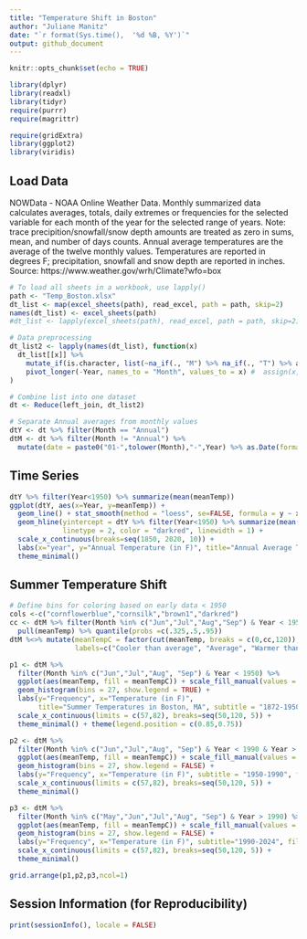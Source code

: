 ---
title: "Temperature Shift in Boston"
author: "Juliane Manitz"
date: "`r format(Sys.time(),  '%d %B, %Y')`"
output: github_document
---

```{r setup, include=FALSE}
knitr::opts_chunk$set(echo = TRUE)

library(dplyr)
library(readxl)
library(tidyr)
require(purrr)
require(magrittr)

require(gridExtra)
library(ggplot2)
library(viridis)
```


## Load Data

NOWData - NOAA Online Weather Data. Monthly summarized data calculates averages, totals, daily extremes or frequencies for the selected variable for each month of the year for the selected range of years. Note: trace precipition/snowfall/snow depth amounts are treated as zero in sums, mean, and number of days counts. Annual average temperatures are the average of the twelve monthly values. Temperatures are reported in degrees F; precipitation, snowfall and snow depth are reported in inches. Source: https://www.weather.gov/wrh/Climate?wfo=box

```{r}
# To load all sheets in a workbook, use lapply()
path <- "Temp_Boston.xlsx"
dt_list <- map(excel_sheets(path), read_excel, path = path, skip=2)
names(dt_list) <- excel_sheets(path)
#dt_list <- lapply(excel_sheets(path), read_excel, path = path, skip=2)

# Data preprocessing
dt_list2 <- lapply(names(dt_list), function(x)
  dt_list[[x]] %>%  
    mutate_if(is.character, list(~na_if(., "M") %>% na_if(., "T") %>% as.numeric)) %>%
    pivot_longer(-Year, names_to = "Month", values_to = x) #  assign(x, df_list[[x]], envir = .GlobalEnv)
)

# Combine list into one dataset
dt <- Reduce(left_join, dt_list2)

# Separate Annual averages from monthly values
dtY <- dt %>% filter(Month == "Annual")
dtM <- dt %>% filter(Month != "Annual") %>% 
  mutate(date = paste0("01-",tolower(Month),"-",Year) %>% as.Date(format = "%d-%b-%Y"))
```

## Time Series 

```{r}
dtY %>% filter(Year<1950) %>% summarize(mean(meanTemp))
ggplot(dtY, aes(x=Year, y=meanTemp)) +
  geom_line() + stat_smooth(method = "loess", se=FALSE, formula = y ~ x, size = 1) +
  geom_hline(yintercept = dtY %>% filter(Year<1950) %>% summarize(mean(meanTemp)) %>% pull(), 
             linetype = 2, color = "darkred", linewidth = 1) + 
  scale_x_continuous(breaks=seq(1850, 2020, 10)) + 
  labs(x="year", y="Annual Temperature (in F)", title="Annual Average Temperature in Boston, MA") +
  theme_minimal()
```

## Summer Temperature Shift 

```{r}
# Define bins for coloring based on early data < 1950
cols <-c("cornflowerblue","cornsilk","brown1","darkred") 
cc <- dtM %>% filter(Month %in% c("Jun","Jul","Aug","Sep") & Year < 1950) %>% 
  pull(meanTemp) %>% quantile(probs =c(.325,.5,.95))
dtM %<>% mutate(meanTempC = factor(cut(meanTemp, breaks = c(0,cc,120)), 
                labels=c("Cooler than average", "Average", "Warmer than average", "Extremely hot")))
```

```{r, fig.height=10, fig.width=6, warning=FALSE}
p1 <- dtM %>% 
  filter(Month %in% c("Jun","Jul","Aug", "Sep") & Year < 1950) %>% 
  ggplot(aes(meanTemp, fill = meanTempC)) + scale_fill_manual(values = cols) + 
  geom_histogram(bins = 27, show.legend = TRUE) +
  labs(y="Frequency", x="Temperature (in F)", 
       title="Summer Temperatures in Boston, MA", subtitle = "1872-1950", fill="") +
  scale_x_continuous(limits = c(57,82), breaks=seq(50,120, 5)) + 
  theme_minimal() + theme(legend.position = c(0.85,0.75))

p2 <- dtM %>% 
  filter(Month %in% c("Jun","Jul","Aug", "Sep") & Year < 1990 & Year > 1950) %>% 
  ggplot(aes(meanTemp, fill = meanTempC)) + scale_fill_manual(values = cols) + 
  geom_histogram(bins = 27, show.legend = FALSE) +
  labs(y="Frequency", x="Temperature (in F)", subtitle = "1950-1990", fill="") +
  scale_x_continuous(limits = c(57,82), breaks=seq(50,120, 5)) + 
  theme_minimal() 

p3 <- dtM %>% 
  filter(Month %in% c("May","Jun","Jul","Aug", "Sep") & Year > 1990) %>% 
  ggplot(aes(meanTemp, fill = meanTempC)) + scale_fill_manual(values = cols) + 
  geom_histogram(bins = 27, show.legend = FALSE) +
  labs(y="Frequency", x="Temperature (in F)", subtitle="1990-2024", fill="") +
  scale_x_continuous(limits = c(57,82), breaks=seq(50,120, 5)) + 
  theme_minimal() 

grid.arrange(p1,p2,p3,ncol=1)
```

## Session Information (for Reproducibility)

```{r}
print(sessionInfo(), locale = FALSE)
```